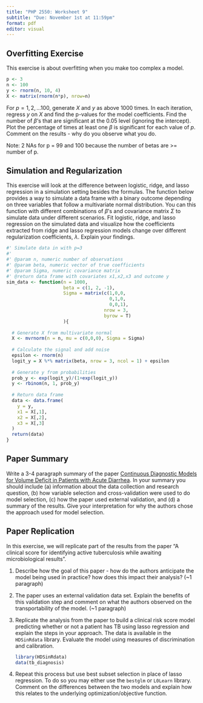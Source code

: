```yaml
---
title: "PHP 2550: Worksheet 9"
subtitle: "Due: November 1st at 11:59pm"
format: pdf
editor: visual
---
```


## Overfitting Exercise

This exercise is about overfitting when you make too complex a model.

```r
p <- 3
n <- 100
y <- rnorm(n, 10, 4)
X <- matrix(rnorm(n*p), nrow=n)
```

For $p = 1, 2, \ldots 100$, generate $X$ and $y$ as above 1000 times. In each iteration, regress $y$ on $X$ and find the p-values for the model coefficients. Find the number of $\beta$'s that are significant at the 0.05 level (ignoring the intercept). Plot the percentage of times at least one $\beta$ is significant for each value of $p$. Comment on the results - why do you observe what you do.

Note: 2 NAs for p = 99 and 100 because the number of betas are \>= number of p.

## Simulation and Regularization

This exercise will look at the difference between logistic, ridge, and lasso regression in a simulation setting besides the formulas. The function below provides a way to simulate a data frame with a binary outcome depending on three variables that follow a multivariate normal distribution. You can this function with different combinations of $\beta$'s and covariance matrix $\Sigma$ to simulate data under different scenarios. Fit logistic, ridge, and lasso regression on the simulated data and visualize how the coefficients extracted from ridge and lasso regression models change over different regularization coefficients, $\lambda$. Explain your findings.

```r
#' Simulate data in with p=3
#' 
#' @param n, numeric number of observations
#' @param beta, numeric vector of true coefficients
#' @param Sigma, numeric covariance matrix
#' @return data frame with covariates x1,x2,x3 and outcome y
sim_data <- function(n = 1000,
                     beta = c(1, 2, -1),
                     Sigma = matrix(c(1,0,0,
                                      0,1,0,
                                      0,0,1),
                                    nrow = 3,
                                    byrow = T)
                     ){
  
  # Generate X from multivariate normal
  X <- mvrnorm(n = n, mu = c(0,0,0), Sigma = Sigma)
  
  # Calculate the signal and add noise
  epsilon <- rnorm(n)
  logit_y = X %*% matrix(beta, nrow = 3, ncol = 1) + epsilon
  
  # Generate y from probabilities
  prob_y <- exp(logit_y)/(1+exp(logit_y))
  y <- rbinom(n, 1, prob_y)
  
  # Return data frame
  data <- data.frame(
    y = y,
    x1 = X[,1],
    x2 = X[,2],
    x3 = X[,3]
  )
  return(data)
}
```

## Paper Summary

Write a 3-4 paragraph summary of the paper [Continuous Diagnostic Models for Volume Deficit in Patients with Acute Diarrhea](https://canvas.brown.edu/courses/1092384/files/69227750?wrap=1). In your summary you should include (a) information about the data collection and research question, (b) how variable selection and cross-validation were used to do model selection, (c) how the paper used external validation, and (d) a summary of the results. Give your interpretation for why the authors chose the approach used for model selection.

## Paper Replication

In this exercise, we will replicate part of the results from the paper "A clinical score for identifying active tuberculosis while awaiting microbiological results".

1.  Describe how the goal of this paper - how do the authors anticipate the model being used in practice? how does this impact their analysis? (\~1 paragraph)

2.  The paper uses an external validation data set. Explain the benefits of this validation step and comment on what the authors observed on the transportability of the model. (\~1 paragraph)

3.  Replicate the analysis from the paper to build a clinical risk score model predicting whether or not a patient has TB using lasso regression and explain the steps in your approach. The data is available in the `HDSinRdata` library. Evaluate the model using measures of discrimination and calibration.

    ```r
    library(HDSinRdata)
    data(tb_diagnosis)
    ```

4.  Repeat this process but use best subset selection in place of lasso regression. To do so you may either use the `bestglm` or `L0Learn` library. Comment on the differences between the two models and explain how this relates to the underlying optimization/objective function.

